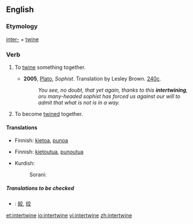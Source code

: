 ==English==
===Etymology===
[[inter-]] + [[twine]]

===Verb===
{{en-verb|intertwin|ing}}

#{{transitive}} To [[twine]] something together.
#* '''2005''', [[w:Plato|Plato]], ''Sophist''.  Translation by Lesley Brown. [[w:Stephanus pagination|240c]].
#*: ''You see, no doubt, that yet again, thanks to this '''intertwining''', oru many-headed sophist has forced us against our will to admit that what is not is in a way.''
#{{intransitive}} To become [[twine]]d together.

====Translations====
{{trans-top|To twine something together}}
*Finnish: [[kietoa]], [[punoa]]
{{trans-mid}}
{{trans-bottom}}

{{trans-top|To become twined together}}
*Finnish: [[kietoutua]], [[punoutua]]
{{trans-mid}}
*Kurdish:
*:Sorani: {{t|ku|تێکخستن|tr=tékxistin|sc=KUchar}}
{{trans-bottom}}

=====Translations to be checked=====
{{checktrans}}
{{top}}
*{{ttbc|CJKV Characters}}: [[絞]], [[绞]]
{{mid}}
{{bottom}}

[[et:intertwine]]
[[io:intertwine]]
[[vi:intertwine]]
[[zh:intertwine]]